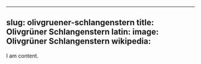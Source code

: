 
---
slug: olivgruener-schlangenstern
title: Olivgrüner Schlangenstern
latin:
image: Olivgrüner Schlangenstern
wikipedia: 
---

I am content.
